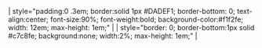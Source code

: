 | style="padding:0 .3em; border:solid 1px #DADEF1; border-bottom: 0; text-align:center; font-size:90%; font-weight:bold; background-color:#f1f2fe; width: 12em; max-height: 1em;" | '''{{{1}}}'''
| style="border: 0; border-bottom:1px solid #c7c8fe; background:none; width:2%; max-height: 1em;" | &nbsp;